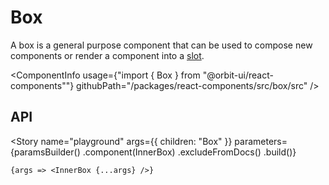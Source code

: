 
<Meta
    title="Components/Box"
    id="box"
/>

# Box

<Tagline>A box is a general purpose component that can be used to compose new components or render a component into a [slot](?path=/docs/slots--page).</Tagline>

<ComponentInfo
    usage={"import { Box } from \"@orbit-ui/react-components\""}
    githubPath="/packages/react-components/src/box/src"
/>

## API

<ArgsTable of={InnerBox} />

<Story
    name="playground"
    args={{
        children: "Box"
    }}
    parameters={paramsBuilder()
        .component(InnerBox)
        .excludeFromDocs()
        .build()}
>
    {args => <InnerBox {...args} />}
</Story>

